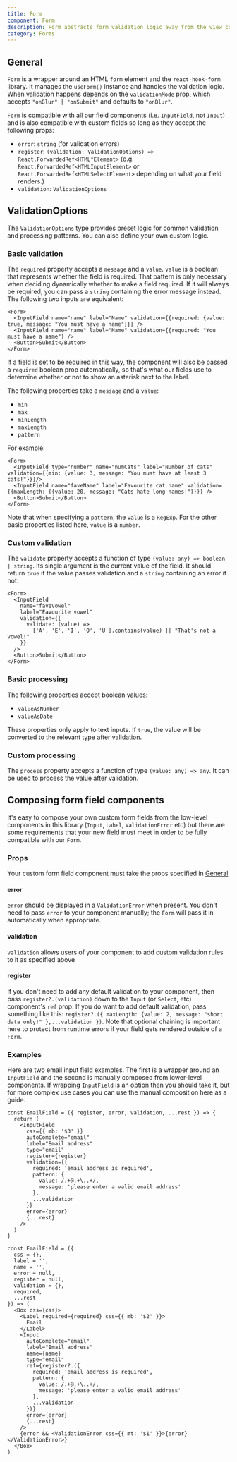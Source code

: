 ```yaml
---
title: Form
component: Form
description: Form abstracts form validation logic away from the view code
category: Forms
---
```


## General

`Form` is a wrapper around an HTML `form` element and the `react-hook-form` library. It manages the `useForm()` instance and handles the validation logic. When validation happens depends on the `validationMode` prop, which accepts `"onBlur" | "onSubmit"` and defaults to `"onBlur"`.

`Form` is compatible with all our field components (i.e. `InputField`, not `Input`) and is also compatible with custom fields so long as they accept the following props:

- `error`: `string` (for validation errors)
- `register`: `(validation: ValidationOptions) => React.ForwardedRef<HTML*Element>` (e.g. `React.ForwardedRef<HTMLInputElement>` or `React.ForwardedRef<HTMLSelectElement>` depending on what your field renders.)
- `validation`: `ValidationOptions`

## ValidationOptions

The `ValidationOptions` type provides preset logic for common validation and processing patterns. You can also define your own custom logic.

### Basic validation

The `required` property accepts a `message` and a `value`. `value` is a boolean that represents whether the field is required. That pattern is only necessary when
deciding dynamically whether to make a field required. If it will always be required, you can pass a `string` containing the error message instead. The following two inputs are equivalent:

```tsx center
<Form>
  <InputField name="name" label="Name" validation={{required: {value: true, message: "You must have a name"}}} />
  <InputField name="name" label="Name" validation={{required: "You must have a name"} />
  <Button>Submit</Button>
</Form>
```

If a field is set to be required in this way, the component will also be passed a `required` boolean prop automatically, so that's what our fields use to determine whether or not
to show an asterisk next to the label.

The following properties take a `message` and a `value`:

- `min`
- `max`
- `minLength`
- `maxLength`
- `pattern`

For example:

```tsx center
<Form>
  <InputField type="number" name="numCats" label="Number of cats" validation={{min: {value: 3, message: "You must have at least 3 cats!"}}}/>
  <InputField name="faveName" label="Favourite cat name" validation={{maxLength: {{value: 20, message: "Cats hate long names!"}}}} />
  <Button>Submit</Button>
</Form>
```

Note that when specifying a `pattern`, the `value` is a `RegExp`. For the other basic properties listed here, `value` is a `number`.

### Custom validation

The `validate` property accepts a function of type `(value: any) => boolean | string`. Its single argument is the current value of the field. It should return `true` if the value passes validation and a `string` containing an error if not.

```tsx center
<Form>
  <InputField
    name="faveVowel"
    label="Favourite vowel"
    validation={{
      validate: (value) =>
        ['A', 'E', 'I', 'O', 'U'].contains(value) || "That's not a vowel!"
    }}
  />
  <Button>Submit</Button>
</Form>
```

### Basic processing

The following properties accept boolean values:

- `valueAsNumber`
- `valueAsDate`

These properties only apply to text inputs. If `true`, the value will be converted to the relevant type after validation.

### Custom processing

The `process` property accepts a function of type `(value: any) => any`. It can be used to process the value after validation.

## Composing form field components

It's easy to compose your own custom form fields from the low-level components in this library (`Input`, `Label`, `ValidationError` etc) but there are some requirements that your new
field must meet in order to be fully compatible with our `Form`.

### Props

Your custom form field component must take the props specified in [General](#General)

#### error

`error` should be displayed in a `ValidationError` when present. You don't need to pass `error` to your component manually; the `Form` will pass it in automatically when appropriate.

#### validation

`validation` allows users of your component to add custom validation rules to it as specified above

#### register

If you don't need to add any default validation to your component, then pass `register?.(validation)` down to the `Input` (or `Select`, etc) component's `ref` prop.
If you do want to add default validation, pass something like this: `register?.({ maxLength: {value: 2, message: "short data only!" },...validation })`. Note that optional chaining is
important here to protect from runtime errors if your field gets rendered outside of a `Form`.

### Examples

Here are two email input field examples. The first is a wrapper around an `InputField` and the second is manually composed from lower-level components. If wrapping `InputField` is an option then you should take it,
but for more complex use cases you can use the manual composition here as a guide.

```tsx
const EmailField = ({ register, error, validation, ...rest }) => {
  return (
    <InputField
      css={{ mb: '$3' }}
      autoComplete="email"
      label="Email address"
      type="email"
      register={register}
      validation={{
        required: 'email address is required',
        pattern: {
          value: /.+@.+\..+/,
          message: 'please enter a valid email address'
        },
        ...validation
      }}
      error={error}
      {...rest}
    />
  )
}
```

```tsx
const EmailField = ({
  css = {},
  label = '',
  name = '',
  error = null,
  register = null,
  validation = {},
  required,
  ...rest
}) => (
  <Box css={css}>
    <Label required={required} css={{ mb: '$2' }}>
      Email
    </Label>
    <Input
      autoComplete="email"
      label="Email address"
      name={name}
      type="email"
      ref={register?.({
        required: 'email address is required',
        pattern: {
          value: /.+@.+\..+/,
          message: 'please enter a valid email address'
        },
        ...validation
      })}
      error={error}
      {...rest}
    />
    {error && <ValidationError css={{ mt: '$1' }}>{error}</ValidationError>}
  </Box>
)
```
